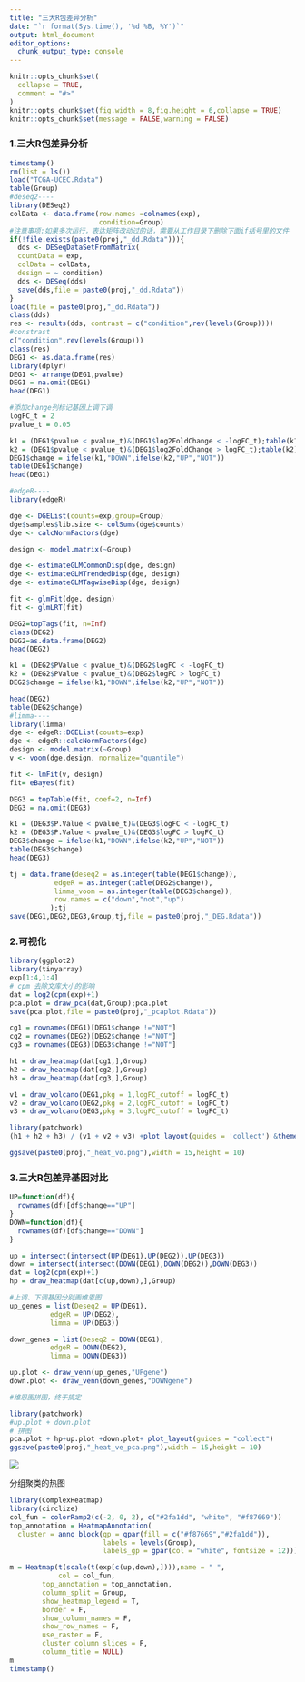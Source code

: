```yaml
---
title: "三大R包差异分析"
date: "`r format(Sys.time(), '%d %B, %Y')`"
output: html_document
editor_options: 
  chunk_output_type: console
---
```


```r
knitr::opts_chunk$set(
  collapse = TRUE,
  comment = "#>"
)
knitr::opts_chunk$set(fig.width = 8,fig.height = 6,collapse = TRUE)
knitr::opts_chunk$set(message = FALSE,warning = FALSE)
```

### 1.三大R包差异分析

```r
timestamp()
rm(list = ls())
load("TCGA-UCEC.Rdata")
table(Group)
#deseq2----
library(DESeq2)
colData <- data.frame(row.names =colnames(exp), 
                      condition=Group)
#注意事项:如果多次运行，表达矩阵改动过的话，需要从工作目录下删除下面if括号里的文件
if(!file.exists(paste0(proj,"_dd.Rdata"))){
  dds <- DESeqDataSetFromMatrix(
  countData = exp,
  colData = colData,
  design = ~ condition)
  dds <- DESeq(dds)
  save(dds,file = paste0(proj,"_dd.Rdata"))
}
load(file = paste0(proj,"_dd.Rdata"))
class(dds)
res <- results(dds, contrast = c("condition",rev(levels(Group))))
#constrast
c("condition",rev(levels(Group)))
class(res)
DEG1 <- as.data.frame(res)
library(dplyr)
DEG1 <- arrange(DEG1,pvalue)
DEG1 = na.omit(DEG1)
head(DEG1)

#添加change列标记基因上调下调
logFC_t = 2
pvalue_t = 0.05

k1 = (DEG1$pvalue < pvalue_t)&(DEG1$log2FoldChange < -logFC_t);table(k1)
k2 = (DEG1$pvalue < pvalue_t)&(DEG1$log2FoldChange > logFC_t);table(k2)
DEG1$change = ifelse(k1,"DOWN",ifelse(k2,"UP","NOT"))
table(DEG1$change)
head(DEG1)

#edgeR----
library(edgeR)

dge <- DGEList(counts=exp,group=Group)
dge$samples$lib.size <- colSums(dge$counts)
dge <- calcNormFactors(dge) 

design <- model.matrix(~Group)

dge <- estimateGLMCommonDisp(dge, design)
dge <- estimateGLMTrendedDisp(dge, design)
dge <- estimateGLMTagwiseDisp(dge, design)

fit <- glmFit(dge, design)
fit <- glmLRT(fit) 

DEG2=topTags(fit, n=Inf)
class(DEG2)
DEG2=as.data.frame(DEG2)
head(DEG2)

k1 = (DEG2$PValue < pvalue_t)&(DEG2$logFC < -logFC_t)
k2 = (DEG2$PValue < pvalue_t)&(DEG2$logFC > logFC_t)
DEG2$change = ifelse(k1,"DOWN",ifelse(k2,"UP","NOT"))

head(DEG2)
table(DEG2$change)
#limma----
library(limma)
dge <- edgeR::DGEList(counts=exp)
dge <- edgeR::calcNormFactors(dge)
design <- model.matrix(~Group)
v <- voom(dge,design, normalize="quantile")

fit <- lmFit(v, design)
fit= eBayes(fit)

DEG3 = topTable(fit, coef=2, n=Inf)
DEG3 = na.omit(DEG3)

k1 = (DEG3$P.Value < pvalue_t)&(DEG3$logFC < -logFC_t)
k2 = (DEG3$P.Value < pvalue_t)&(DEG3$logFC > logFC_t)
DEG3$change = ifelse(k1,"DOWN",ifelse(k2,"UP","NOT"))
table(DEG3$change)
head(DEG3)

tj = data.frame(deseq2 = as.integer(table(DEG1$change)),
           edgeR = as.integer(table(DEG2$change)),
           limma_voom = as.integer(table(DEG3$change)),
           row.names = c("down","not","up")
          );tj
save(DEG1,DEG2,DEG3,Group,tj,file = paste0(proj,"_DEG.Rdata"))
```

### 2.可视化

```r
library(ggplot2)
library(tinyarray)
exp[1:4,1:4]
# cpm 去除文库大小的影响
dat = log2(cpm(exp)+1)
pca.plot = draw_pca(dat,Group);pca.plot
save(pca.plot,file = paste0(proj,"_pcaplot.Rdata"))

cg1 = rownames(DEG1)[DEG1$change !="NOT"]
cg2 = rownames(DEG2)[DEG2$change !="NOT"]
cg3 = rownames(DEG3)[DEG3$change !="NOT"]

h1 = draw_heatmap(dat[cg1,],Group)
h2 = draw_heatmap(dat[cg2,],Group)
h3 = draw_heatmap(dat[cg3,],Group)

v1 = draw_volcano(DEG1,pkg = 1,logFC_cutoff = logFC_t)
v2 = draw_volcano(DEG2,pkg = 2,logFC_cutoff = logFC_t)
v3 = draw_volcano(DEG3,pkg = 3,logFC_cutoff = logFC_t)

library(patchwork)
(h1 + h2 + h3) / (v1 + v2 + v3) +plot_layout(guides = 'collect') &theme(legend.position = "none")

ggsave(paste0(proj,"_heat_vo.png"),width = 15,height = 10)
```

### 3.三大R包差异基因对比

```r
UP=function(df){
  rownames(df)[df$change=="UP"]
}
DOWN=function(df){
  rownames(df)[df$change=="DOWN"]
}

up = intersect(intersect(UP(DEG1),UP(DEG2)),UP(DEG3))
down = intersect(intersect(DOWN(DEG1),DOWN(DEG2)),DOWN(DEG3))
dat = log2(cpm(exp)+1)
hp = draw_heatmap(dat[c(up,down),],Group)

#上调、下调基因分别画维恩图
up_genes = list(Deseq2 = UP(DEG1),
          edgeR = UP(DEG2),
          limma = UP(DEG3))

down_genes = list(Deseq2 = DOWN(DEG1),
          edgeR = DOWN(DEG2),
          limma = DOWN(DEG3))

up.plot <- draw_venn(up_genes,"UPgene")
down.plot <- draw_venn(down_genes,"DOWNgene")

#维恩图拼图，终于搞定

library(patchwork)
#up.plot + down.plot
# 拼图
pca.plot + hp+up.plot +down.plot+ plot_layout(guides = "collect")
ggsave(paste0(proj,"_heat_ve_pca.png"),width = 15,height = 10)
```

![](TCGA-UCEC_heat_ve_pca.png) 

分组聚类的热图

```r
library(ComplexHeatmap)
library(circlize)
col_fun = colorRamp2(c(-2, 0, 2), c("#2fa1dd", "white", "#f87669"))
top_annotation = HeatmapAnnotation(
  cluster = anno_block(gp = gpar(fill = c("#f87669","#2fa1dd")),
                       labels = levels(Group),
                       labels_gp = gpar(col = "white", fontsize = 12)))

m = Heatmap(t(scale(t(exp[c(up,down),]))),name = " ",
            col = col_fun,
        top_annotation = top_annotation,
        column_split = Group,
        show_heatmap_legend = T,
        border = F,
        show_column_names = F,
        show_row_names = F,
        use_raster = F,
        cluster_column_slices = F,
        column_title = NULL)
m
timestamp()
```

